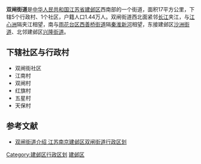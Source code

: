 {{中国乡级行政区
| 行政区全称 = 双闸街道 
| 景观照片文件名 =
| 景观照片描述 =
| 汉语拼音 =
| 上级行政区 = [[江苏省|江苏省]][[南京市|南京市]][[建邺区|建邺区]]
| 行政区类别 = [[街道_(行政区划)|街道]]
| 行政区划代码 = 320105003
| 地理坐标 =
| 总面积 = 17平方公里
| 户籍人口 = 1.44万
| 户籍人口年份 =
| 常住人口 = 
| 常住人口年份 =
| 人口密度 =
| 行政区划 = 6
| 官方网站 = 
| 政府驻地 = 
| 邮政编码 = 
| 毗邻行政区 =
| 位置图文件名 =
| 位置图描述 =
}}

'''双闸街道'''是[[中华人民共和国|中华人民共和国]][[江苏省|江苏省]][[建邺区|建邺区]]西南部的一个街道，面积17平方公里，下辖5个行政村、1个社区，户籍人口1.44万人。双闸街道西北面紧邻[[长江|长江]]夹江，与[[江心洲|江心洲]]隔夹江相望，南与[[雨花台区|雨花台区]][[西善桥街道|西善桥街道]]隔[[秦淮河|秦淮新河]]相望，东接建邺区[[沙洲街道|沙洲街道]]、北邻建邺区[[兴隆街道_(南京市)|兴隆街道]]。

==下辖社区与行政村==
*双闸街社区
*江南村
*双闸村
*红旗村
*五星村
*天保村

==参考文献==
*[http://www.chinaquhua.cn/jiangsu/jianqu_shuangzhajiedao.html 双闸街道介绍 江苏南京建邺区双闸街道行政区划]{{dead link|date=2017年12月 |bot=InternetArchiveBot |fix-attempted=yes }}

{{建邺区行政区划}}

[[Category:建邺区行政区划|Category:建邺区行政区划]]
[[Category:南京市街道|建邺区]]